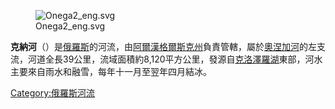 {{Coord|62|06|20|N|39|03|47|E|display=title|region:RU-ARK_type:river_source:dewiki}}

[[Image:Onega2_eng.svg|right]]

'''克納河'''（{{lang-ru|Ке́на}}）是[[俄羅斯|俄羅斯]]的河流，由[[阿爾漢格爾斯克州|阿爾漢格爾斯克州]]負責管轄，屬於[[奧涅加河|奧涅加河]]的左支流，河道全長39公里，流域面積約8,120平方公里，發源自[[克洛澤羅湖|克洛澤羅湖]]東部，河水主要來自雨水和融雪，每年十一月至翌年四月結冰。

{{Russia-geo-stub}}
[[Category:俄羅斯河流|Category:俄羅斯河流]]